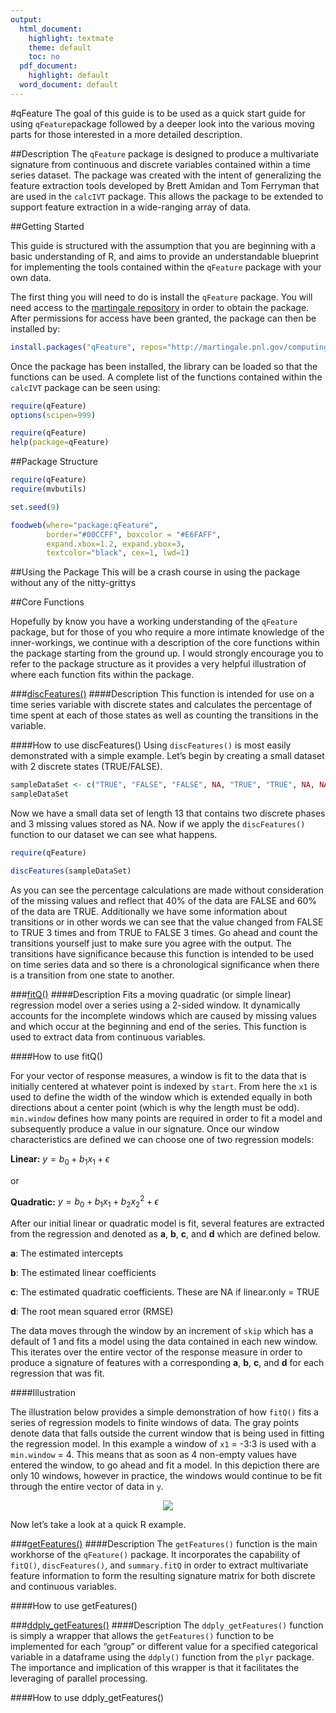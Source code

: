 ```yaml
---
output:
  html_document:
    highlight: textmate
    theme: default
    toc: no
  pdf_document:
    highlight: default
  word_document: default
---
```


<!---
Author: Lucas Tate <lucas.tate@pnnl.gov>
Created: Feb 02, 2015
Last Updated: Feb 02, 2015
-->

#qFeature
The goal of this guide is to be used as a quick start guide for using `qFeature`package followed by a deeper look into the various moving parts for those interested in a more detailed description.

##Description
The `qFeature` package is designed to produce a multivariate signature from continuous and discrete variables contained within a time series dataset. The package was created with the intent of generalizing the feature extraction tools developed by Brett Amidan and Tom Ferryman that are used in the `calcIVT` package. This allows the package to be extended to support feature extraction in a wide-ranging array of data.

##Getting Started

This guide is structured with the assumption that you are beginning with a basic understanding of R, and aims to provide an understandable blueprint for implementing the tools contained within the `qFeature` package with your own data.

The first thing you will need to do is install the `qFeature` package. You will need access to the [martingale repository](http://martingale.pnl.gov/computing/repos/) in order to obtain the package. After permissions for access have been granted, the package can then be installed by:

```r
install.packages("qFeature", repos="http://martingale.pnl.gov/computing/repos")
```

Once the package has been installed, the library can be loaded so that the functions can be used. A complete list of the functions contained within the `calcIVT` package can be seen using:

```r
require(qFeature)
options(scipen=999)
```
```r
require(qFeature)
help(package=qFeature)
```


##Package Structure
```r
require(qFeature)
require(mvbutils)

set.seed(9)

foodweb(where="package:qFeature",
        border="#00CCFF", boxcolor = "#E6FAFF",
        expand.xbox=1.2, expand.ybox=3,
        textcolor="black", cex=1, lwd=1)
```

##Using the Package
This will be a crash course in using the package without any of the nitty-grittys

##Core Functions

Hopefully by know you have a working understanding of the `qFeature` package, but for those of you who require a more intimate knowledge of the inner-workings, we continue with a description of the core functions within the package starting from the ground up. I would strongly encourage you to refer to the package structure as it provides a very helpful illustration of where each function fits within the package.

###[discFeatures()](http://martingale.pnl.gov/computing/repos/html_help/qFeature/html/discFeatures.html "discFeatures() - R Help Page")
####Description
This function is intended for use on a time series variable with discrete states and calculates the percentage of time spent at each of those states as well as counting the transitions in the variable.

####How to use discFeatures()
Using `discFeatures()` is most easily demonstrated with a simple example. Let's begin by creating a small dataset with 2 discrete states (TRUE/FALSE).
```r
sampleDataSet <- c("TRUE", "FALSE", "FALSE", NA, "TRUE", "TRUE", NA, NA, "TRUE", "FALSE", "TRUE", "FALSE", "TRUE")
sampleDataSet
```
Now we have a small data set of length 13 that contains two discrete phases and 3 missing values stored as NA. Now if we apply the `discFeatures()` function to our dataset we can see what happens.
```r
require(qFeature)

discFeatures(sampleDataSet)
```
As you can see the percentage calculations are made without consideration of the missing values and reflect that 40% of the data are FALSE and 60% of the data are TRUE. Additionally we have some information about transitions or in other words we can see that the value changed from FALSE to TRUE 3 times and from TRUE to FALSE 3 times. Go ahead and count the transitions yourself just to make sure you agree with the output. The transitions have significance because this function is intended to be used on time series data and so there is a chronological significance when there is a transition from one state to another.

###[fitQ()](http://martingale.pnl.gov/computing/repos/html_help/qFeature/html/fitQ.html "fitQ() - R Help Page")
####Description
Fits a moving quadratic (or simple linear) regression model over a series using a 2-sided window. It dynamically accounts for the incomplete windows which are caused by missing values and which occur at the beginning and end of the series. This function is used to extract data from continuous variables.

####How to use fitQ()

For your vector of response measures, a window is fit to the data that is initially centered at whatever point is indexed by `start`. From here the `x1` is used to define the width of the window which is extended equally in both directions about a center point (which is why the length must be odd). `min.window` defines how many points are required in order to fit a model and subsequently produce a value in our signature. Once our window characteristics are defined we can choose one of two regression models:


**Linear:** $y=b_0+b_1 x_1+\epsilon$

or

**Quadratic:** $y=b_0+b_1 x_1+b_2 x_2^2+\epsilon$


After our initial linear or quadratic model is fit, several features are extracted from the regression and denoted as **a**, **b**, **c**, and **d** which are defined below.

**a**: The estimated intercepts

**b**: The estimated linear coefficients

**c**: The estimated quadratic coefficients. These are NA if linear.only = TRUE

**d**: The root mean squared error (RMSE)

The data moves through the window by an increment of `skip` which has a default of 1 and fits a model using the data contained in each new window. This iterates over the entire vector of the response measure in order to produce a signature of features with a corresponding **a**, **b**, **c**, and **d** for each regression that was fit.

####Illustration

The illustration below provides a simple demonstration of how `fitQ()` fits a series of regression models to finite windows of data. The gray points denote data that falls outside the current window that is being used in fitting the regression model. In this example a window of `x1` = -3:3 is used with a `min.window` = 4. This means that as soon as 4 non-empty values have entered the window, to go ahead and fit a model. In this depiction there are only 10 windows, however in practice, the windows would continue to be fit through the entire vector of data in `y`.

<center><img src="http://i.imgur.com/y3oz9Vy.gif"></center>

Now let's take a look at a quick R example.



###[getFeatures()](http://martingale.pnl.gov/computing/repos/html_help/qFeature/html/getFeatures.html "getFeatures() - R Help Page")
####Description
The `getFeatures()` function is the main workhorse of the `qFeature()` package. It incorporates the capability of `fitQ()`, `discFeatures()`, and `summary.fitQ` in order to extract multivariate feature information to form the resulting signature matrix for both discrete and continuous variables.


####How to use getFeatures()



###[ddply_getFeatures()](http://martingale.pnl.gov/computing/repos/html_help/qFeature/html/ddply_getFeatures.html "ddply_getFeatures() - R Help Page")
####Description
The `ddply_getFeatures()` function is simply a wrapper that allows the `getFeatures()` function to be implemented for each "group" or different value for a specified categorical variable in a dataframe using the `ddply()` function from the `plyr` package. The importance and implication of this wrapper is that it facilitates the leveraging of parallel processing.

####How to use ddply_getFeatures()



